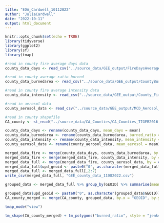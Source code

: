 ```yaml
---
title: "EDA_Cardwell_10112022"
author: "JuliaCardwell"
date: "2022-10-11"
output: html_document
---
```


```r
knitr::opts_chunk$set(echo = TRUE)
library(tidyverse)
library(ggplot2)
library(sf)
library(tmap)
```

```r
#read in county fire average days data
county_data_days <- read_csv("../source_data/GEE_output/FireDaysAverage_10252022.csv")

#read in county average ratio burned
county_data_burnedarea <- read_csv("../source_data/GEE_output/CountyBurnAverage_10252022.csv")

#read in county fire average intensity data
county_data_intensity <- read_csv("../source_data/GEE_output/County_Fire_Intensity_10242022.csv")

#read in aerosol data
county_aerosol_data <- read_csv("../source_data/GEE_output/MCD_Aerosol_Optical_Depth_11032022.csv")

#read in county shapefile 
CA_county <- st_read("../source_data/CA_Counties/CA_Counties_TIGER2016.shp")

county_data_days <- rename(county_data_days, mean_days = mean)
county_data_burnedarea <- rename(county_data_burnedarea, burned_ratio = mean)
county_data_intensity <- rename(county_data_intensity, mean_intensity = mean)
county_aerosol_data <- rename(county_aerosol_data, mean_aerosol = mean)

merged_data_fire <- merge(county_data_days, county_data_burnedarea, by = c("GEOID", "year"))
merged_data_fire <- merge(merged_data_fire, county_data_intensity, by = c("GEOID", "year"))
merged_data_full <- merge(merged_data_fire, county_aerosol_data, by = c("GEOID", "year"))
merged_data_full$upd_geoid <- paste0("0", as.character(merged_data_full$GEOID))
merged_data_full <- merged_data_full[,2:7]
write_csv(merged_data_full, "GEE_county_data_11082022.csv")

grouped_data <- merged_data_full %>% group_by(GEOID) %>% summarise(mean_days = mean(mean_days), mean_intensity = mean(mean_intensity), mean_aerosol = mean(mean_aerosol), burned_ratio = mean(burned_ratio))

grouped_data$upd_geoid <- paste0("0", as.character(grouped_data$GEOID))
CA_county_merged <- merge(CA_county, grouped_data, by.x = "GEOID", by.y = "upd_geoid")

tmap_mode("view")

tm_shape(CA_county_merged) + tm_polygons("burned_ratio", style = "jenks")

```

